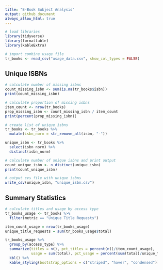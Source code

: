 ```yaml
---
title: "E-Book Subject Analysis"
output: github_document
always_allow_html: true
---
```


```r
# load libraries
library(tidyverse)
library(formattable)
library(kableExtra)
```

```r
# import combine usage file
tr_books <- read_csv("usage_data.csv", show_col_types = FALSE)
```

## Unique ISBNs

```r
# calculate number of missing isbns
count_missing_isbn <- sum(is.na(tr_books$isbn))
print(count_missing_isbn)

# calculate proportion of missing isbns
item_count <- nrow(tr_books)
prop_missing_isbn <- count_missing_isbn / item_count
print(percent(prop_missing_isbn))

# create list of unique isbns
tr_books <- tr_books %>%
  mutate(isbn_norm = str_remove_all(isbn, "-"))

unique_isbn <- tr_books %>%
  select(isbn_norm) %>%
  distinct(isbn_norm)

# calculate number of unique isbns and print output
count_unique_isbn <- n_distinct(unique_isbn)
print(count_unique_isbn)

# output cvs file with unique isbns
write_csv(unique_isbn, "unique_isbn.csv")
```

## Summary Statistics

```r
# calculate titles and usage by access type
tr_books_usage <- tr_books %>%
  filter(metric == "Unique Title Requests")

item_count_usage = nrow(tr_books_usage)
unique_title_requests = sum(tr_books_usage$total)

tr_books_usage %>%
  group_by(access_type) %>%
  summarize(titles = n(), pct_titles = percent(n()/item_count_usage),
            usage = sum(total), pct_usage = percent(sum(total)/unique_title_requests)) %>%
  kbl() %>%
  kable_styling(bootstrap_options = c("striped", "hover", "condensed"))

```


